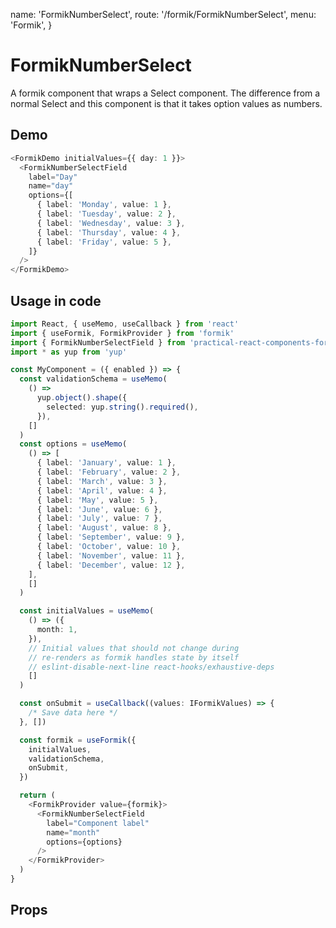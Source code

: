   name: 'FormikNumberSelect',
  route: '/formik/FormikNumberSelect',
  menu: 'Formik',
}

# FormikNumberSelect

A formik component that wraps a Select component.
The difference from a normal Select and this component is that it takes option values as numbers.

## Demo

```typescript type=demo
<FormikDemo initialValues={{ day: 1 }}>
  <FormikNumberSelectField
    label="Day"
    name="day"
    options={[
      { label: 'Monday', value: 1 },
      { label: 'Tuesday', value: 2 },
      { label: 'Wednesday', value: 3 },
      { label: 'Thursday', value: 4 },
      { label: 'Friday', value: 5 },
    ]}
  />
</FormikDemo>
```

## Usage in code

```typescript
import React, { useMemo, useCallback } from 'react'
import { useFormik, FormikProvider } from 'formik'
import { FormikNumberSelectField } from 'practical-react-components-formik'
import * as yup from 'yup'

const MyComponent = ({ enabled }) => {
  const validationSchema = useMemo(
    () =>
      yup.object().shape({
        selected: yup.string().required(),
      }),
    []
  )
  const options = useMemo(
    () => [
      { label: 'January', value: 1 },
      { label: 'February', value: 2 },
      { label: 'March', value: 3 },
      { label: 'April', value: 4 },
      { label: 'May', value: 5 },
      { label: 'June', value: 6 },
      { label: 'July', value: 7 },
      { label: 'August', value: 8 },
      { label: 'September', value: 9 },
      { label: 'October', value: 10 },
      { label: 'November', value: 11 },
      { label: 'December', value: 12 },
    ],
    []
  )

  const initialValues = useMemo(
    () => ({
      month: 1,
    }),
    // Initial values that should not change during
    // re-renders as formik handles state by itself
    // eslint-disable-next-line react-hooks/exhaustive-deps
    []
  )

  const onSubmit = useCallback((values: IFormikValues) => {
    /* Save data here */
  }, [])

  const formik = useFormik({
    initialValues,
    validationSchema,
    onSubmit,
  })

  return (
    <FormikProvider value={formik}>
      <FormikNumberSelectField
        label="Component label"
        name="month"
        options={options}
      />
    </FormikProvider>
  )
}
```

## Props

<Props of="FormikNumberSelect" />

